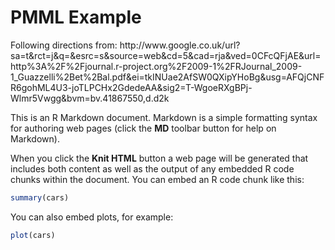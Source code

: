 PMML Example
========================================================

Following directions from:
http://www.google.co.uk/url?sa=t&rct=j&q=&esrc=s&source=web&cd=5&cad=rja&ved=0CFcQFjAE&url=http%3A%2F%2Fjournal.r-project.org%2F2009-1%2FRJournal_2009-1_Guazzelli%2Bet%2Bal.pdf&ei=tkINUae2AfSW0QXipYHoBg&usg=AFQjCNFR6gohML4U3-joTLPCHx2GdedeAA&sig2=T-WgoeRXgBPj-Wlmr5Vwgg&bvm=bv.41867550,d.d2k

This is an R Markdown document. Markdown is a simple formatting syntax for authoring web pages (click the **MD** toolbar button for help on Markdown).

When you click the **Knit HTML** button a web page will be generated that includes both content as well as the output of any embedded R code chunks within the document. You can embed an R code chunk like this:

```r
summary(cars)
```

You can also embed plots, for example:

```r
plot(cars)
```

